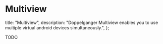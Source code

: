 # Multiview

  title: "Multiview",
  description:
    "Doppelganger Multiview enables you to use multiple virtual android devices simultaneously.",
};

TODO
